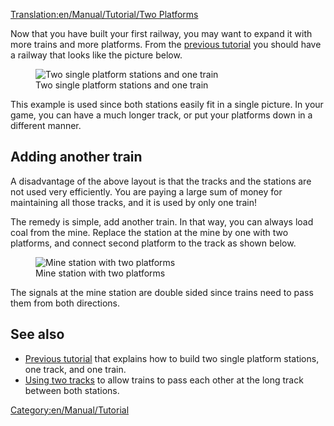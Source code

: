 [[Translation:en/Manual/Tutorial/Two Platforms]]

Now that you have built your first railway, you may want to expand it with more trains and more platforms.
From the [[en/Manual/Tutorial/Main Page|previous tutorial]] you should have a railway that looks like the picture below.

[[File:en/Manual/Tutorial/Singletrain.png|Two single platform stations and one train]]

This example is used since both stations easily fit in a single picture. In your game, you can have a much longer track, or put your platforms down in a different manner.


== Adding another train ==
A disadvantage of the above layout is that the tracks and the stations are not used very efficiently. You are paying a large sum of money for maintaining all those tracks, and it is used by only one train!

The remedy is simple, add another train. In that way, you can always load coal from the mine. Replace the station at the mine by one with two platforms, and connect second platform to the track as shown below.

[[File:en/Manual/Tutorial/TwotrainsOnetrack.png|Mine station with two platforms]]

The signals at the mine station are double sided since trains need to pass them from both directions.


== See also ==
* [[en/Manual/Tutorial/Main Page|Previous tutorial]] that explains how to build two single platform stations, one track, and one train.
* [[en/Tutorial/Two Tracks|Using two tracks]] to allow trains to pass each other at the long track between both stations.

[[Category:en/Manual/Tutorial]]